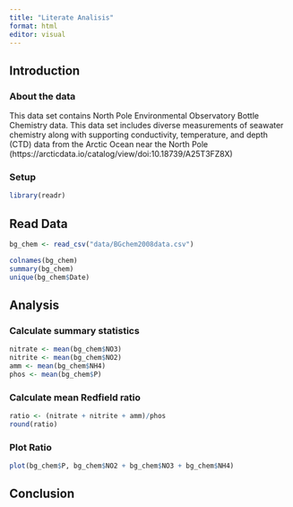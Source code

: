 ```yaml
---
title: "Literate Analisis"
format: html
editor: visual
---
```


## Introduction

### About the data

This data set contains North Pole Environmental Observatory Bottle Chemistry data. This data set includes diverse measurements of seawater chemistry along with supporting conductivity, temperature, and depth (CTD) data from the Arctic Ocean near the North Pole (https://arcticdata.io/catalog/view/doi:10.18739/A25T3FZ8X)

### Setup

```r
library(readr)
```

## Read Data

```r

bg_chem <- read_csv("data/BGchem2008data.csv")

```

```r

colnames(bg_chem)
summary(bg_chem)
unique(bg_chem$Date)

```

## Analysis

### Calculate summary statistics

```r
nitrate <- mean(bg_chem$NO3)
nitrite <- mean(bg_chem$NO2)
amm <- mean(bg_chem$NH4)
phos <- mean(bg_chem$P)
```

### Calculate mean Redfield ratio

```r
ratio <- (nitrate + nitrite + amm)/phos
round(ratio)
```

### Plot Ratio

```r

plot(bg_chem$P, bg_chem$NO2 + bg_chem$NO3 + bg_chem$NH4)

```

## Conclusion
